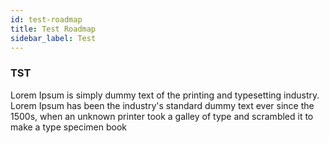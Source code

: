 ```yaml
---
id: test-roadmap
title: Test Roadmap
sidebar_label: Test
---
```




### TST

Lorem Ipsum is simply dummy text of the printing and typesetting industry. Lorem Ipsum has been the industry's standard dummy text ever since the 1500s, when an unknown printer took a galley of type and scrambled it to make a type specimen book


<Accordion data={dataRoadmap} />
